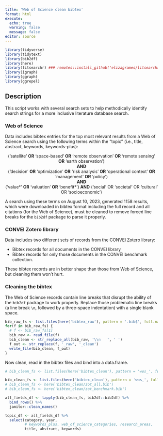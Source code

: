 ```yaml
---
title: 'Web of Science clean bibtex'
format: html
execute:
  echo: true
  warning: false
  message: false
editor: source
---
```


```r
library(tidyverse)
library(tidytext)
library(bib2df)
library(here)
library(litsearchr) ### remotes::install_github('elizagrames/litsearchr', ref = 'main')
library(igraph)
library(ggraph)
library(ggrepel)
```

## Description

This script works with several search sets to help methodically identify search strings for a more inclusive literature database search.

### Web of Science

Data includes bibtex entries for the top most relevant results from a Web of Science search using the following terms within the "topic" (i.e., title, abstract, keywords, keywords-plus):

<center>('satellite' <b>OR</b> 'space-based' <b>OR</b> 'remote observation' <b>OR</b> 'remote sensing' <b>OR</b> 'earth observation') <br><b>AND</b><br> ('decision' <b>OR</b> 'optimization' <b>OR</b> 'risk analysis' <b>OR</b> 'operational context' <b>OR</b> 'management' <b>OR</b> 'policy') <br><b>AND</b><br> ('value\*' <b>OR</b> 'valuation' <b>OR</b> 'benefit\*') <b>AND</b> ('social' OR 'societal' OR 'cultural' OR 'socioeconomic')</center>

A search using these terms on August 10, 2023, generated 1158 results, which were downloaded in bibtex format including the full record and all citations (for the Web of Science), must be cleaned to remove forced line breaks for the `bib2df` package to parse it properly.

### CONVEI Zotero library

Data includes two different sets of records from the CONVEI Zotero library:

-   Bibtex records for all documents in the CONVEI library
-   Bibtex records for only those documents in the CONVEI benchmark collection.

These bibtex records are in better shape than those from Web of Science, but cleaning them won't hurt.

### Cleaning the bibtex

The Web of Science records contain line breaks that disrupt the ability of the `bib2df` package to work properly. Replace those problematic line breaks (a line break `\n`, followed by a three-space indentation) with a single blank space.

```r
bib_raw_fs <- list.files(here('bibtex_raw'), pattern = '.bib$', full.names = TRUE)
for(f in bib_raw_fs) {
  # f <- bib_raw_fs[1]
  bib_raw <- read_file(f)
  bib_clean <- str_replace_all(bib_raw, '\\n   ', ' ')
  f_out <- str_replace(f, '_raw', '_clean')
  write_file(bib_clean, f_out)
}
```

Now clean, read in the bibtex files and bind into a data.frame.

```r
# bib_clean_fs <- list.files(here('bibtex_clean'), pattern = 'wos_', full.names = TRUE)

bib_clean_fs <- list.files(here('bibtex_clean'), pattern = 'wos_', full.names = TRUE)
# bib_clean_fs <- here('bibtex_clean/zot_all.bib')
# bib_clean_fs <- here('bibtex_clean/zot_benchmark.bib')

all_fields_df <- lapply(bib_clean_fs, bib2df::bib2df) %>%
  bind_rows() %>%
  janitor::clean_names()

topic_df <- all_fields_df %>%
  select(category, year, 
         # keywords_plus, web_of_science_categories, research_areas,
         title, abstract, keywords)
```

